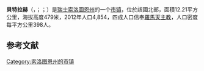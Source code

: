 {{noteTA|G1=瑞士地名}}
{{Infobox Switzerland municipality}}
'''貝特拉赫'''（{{lang-de|Bettlach}}，{{IPA-de|ˈbɛtˌlax}}；{{lang-gsw|label=当地方言|Bettlä}}；{{lang-fr|Bâche}}）是[[瑞士|瑞士]][[索洛圖恩州|索洛圖恩州]]的一个[[市镇_(瑞士)|市镇]]，位於該國北部，面積12.21平方公里，海拔高度479米，2012年人口4,854，四成人口信奉[[羅馬天主教|羅馬天主教]]，人口密度每平方公里398人。

== 参考文献 ==
{{Reflist}}

{{Authority control}}
{{Switzerland-geo-stub}}
[[Category:索洛图恩州的市镇|Category:索洛图恩州的市镇]]